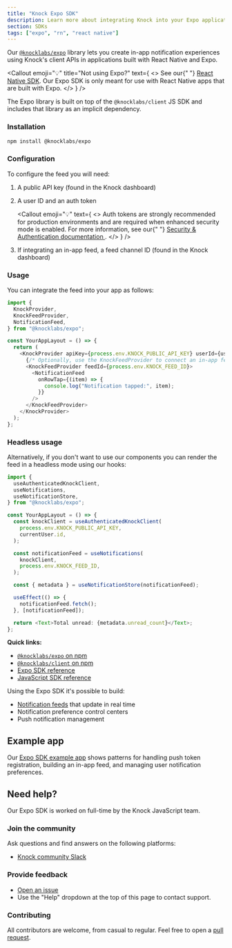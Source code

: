 ```yaml
---
title: "Knock Expo SDK"
description: Learn more about integrating Knock into your Expo applications through our Expo SDK.
section: SDKs
tags: ["expo", "rn", "react native"]
---
```


Our [`@knocklabs/expo`](https://www.npmjs.com/package/@knocklabs/expo) library lets you create in-app notification experiences using Knock's client APIs in applications built with React Native and Expo.

<Callout
  emoji="💡"
  title="Not using Expo?"
  text={
    <>
      See our{" "}
      <a href="/in-app-ui/react-native/sdk/overview">React Native SDK</a>. Our
      Expo SDK is only meant for use with React Native apps that are built with
      Expo.
    </>
  }
/>

The Expo library is built on top of the `@knocklabs/client` JS SDK and includes that library as an implicit dependency.

### Installation

```bash title="Installing dependencies"
npm install @knocklabs/expo
```

<Callout
  emoji="ℹ️"
  title="Version compatibility"
  text="The @knocklabs/expo package is compatible with Expo version 53 and above."
/>

### Configuration

To configure the feed you will need:

1. A public API key (found in the Knock dashboard)
2. A user ID and an auth token

   <Callout
     emoji="💡"
     text={
       <>
         Auth tokens are strongly recommended for production environments and
         are required when enhanced security mode is enabled. For more
         information, see our{" "}
         <a href="/in-app-ui/security-and-authentication#authentication-with-enhanced-security">
           Security & Authentication documentation
         </a>
         .
       </>
     }
   />

3. If integrating an in-app feed, a feed channel ID (found in the Knock dashboard)

### Usage

You can integrate the feed into your app as follows:

```typescript
import {
  KnockProvider,
  KnockFeedProvider,
  NotificationFeed,
} from "@knocklabs/expo";

const YourAppLayout = () => {
  return (
    <KnockProvider apiKey={process.env.KNOCK_PUBLIC_API_KEY} userId={userId}>
      {/* Optionally, use the KnockFeedProvider to connect an in-app feed */}
      <KnockFeedProvider feedId={process.env.KNOCK_FEED_ID}>
        <NotificationFeed
          onRowTap={(item) => {
            console.log("Notification tapped:", item);
          }}
        />
      </KnockFeedProvider>
    </KnockProvider>
  );
};
```

### Headless usage

Alternatively, if you don't want to use our components you can render the feed in a headless mode using our hooks:

```typescript
import {
  useAuthenticatedKnockClient,
  useNotifications,
  useNotificationStore,
} from "@knocklabs/expo";

const YourAppLayout = () => {
  const knockClient = useAuthenticatedKnockClient(
    process.env.KNOCK_PUBLIC_API_KEY,
    currentUser.id,
  );

  const notificationFeed = useNotifications(
    knockClient,
    process.env.KNOCK_FEED_ID,
  );

  const { metadata } = useNotificationStore(notificationFeed);

  useEffect(() => {
    notificationFeed.fetch();
  }, [notificationFeed]);

  return <Text>Total unread: {metadata.unread_count}</Text>;
};
```

**Quick links:**

- [`@knocklabs/expo` on npm](https://www.npmjs.com/package/@knocklabs/expo)
- [`@knocklabs/client` on npm](https://www.npmjs.com/package/@knocklabs/client)
- [Expo SDK reference](/in-app-ui/expo/sdk/reference)
- [JavaScript SDK reference](/in-app-ui/javascript/sdk/reference)

Using the Expo SDK it's possible to build:

- [Notification feeds](/in-app-ui/react-native/notification-feeds) that update in real time
- Notification preference control centers
- Push notification management

## Example app

Our [Expo SDK example app](https://github.com/knocklabs/javascript/tree/main/examples/expo-example) shows patterns for handling push token registration, building an in-app feed, and managing user notification preferences.

## Need help?

Our Expo SDK is worked on full-time by the Knock JavaScript team.

### Join the community

Ask questions and find answers on the following platforms:

- [Knock community Slack](https://knock.app/join-slack)

### Provide feedback

- [Open an issue](https://github.com/knocklabs/javascript/issues/new)
- Use the "Help" dropdown at the top of this page to contact support.

### Contributing

All contributors are welcome, from casual to regular. Feel free to open a [pull request](https://github.com/knocklabs/javascript/pulls/new).
